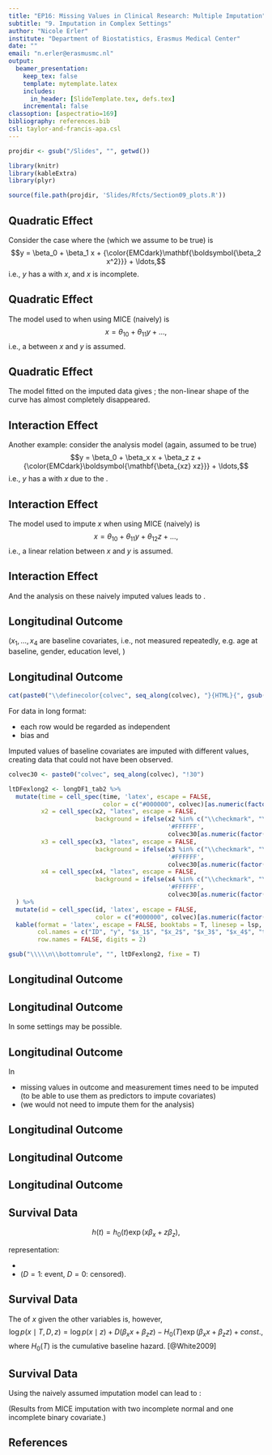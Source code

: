 ```yaml
---
title: "EP16: Missing Values in Clinical Research: Multiple Imputation"
subtitle: "9. Imputation in Complex Settings"
author: "Nicole Erler"
institute: "Department of Biostatistics, Erasmus Medical Center"
date: ""
email: "n.erler@erasmusmc.nl"
output:
  beamer_presentation:
    keep_tex: false
    template: mytemplate.latex
    includes:
      in_header: [SlideTemplate.tex, defs.tex]
    incremental: false
classoption: [aspectratio=169]
bibliography: references.bib
csl: taylor-and-francis-apa.csl
---
```


```r
projdir <- gsub("/Slides", "", getwd())

library(knitr)
library(kableExtra)
library(plyr)

source(file.path(projdir, 'Slides/Rfcts/Section09_plots.R'))
```

## Quadratic Effect
Consider the case where the \blue{analysis model} (which we assume to be true)
is
$$y = \beta_0 + \beta_1 x + {\color{EMCdark}\mathbf{\boldsymbol{\beta_2 x^2}}} + \ldots,$$
i.e., $y$ has a \blue{quadratic relationship} with $x$, and $x$ is incomplete.

\begin{columns}[onlytextwidth]
\begin{column}{0.6\linewidth}
\begin{center}
\includegraphics[width = \linewidth]{graphics/Section09/p_qdr1.pdf}
\end{center}
\end{column}
\begin{column}{0.4\linewidth}
\hfill\parbox{0.85\linewidth}{
The original data show a curved pattern.
}
\end{column}
\end{columns}

## Quadratic Effect
The model used to \blue{impute $x$} when using MICE (naively) is
$$x = \theta_{10} + \theta_{11} y + \ldots,$$
i.e., a \blue{linear relation} between $x$ and $y$ is assumed.
\begin{columns}[onlytextwidth]
\begin{column}{0.6\linewidth}
\begin{center}
\includegraphics[width = \linewidth]{graphics/Section09/p_qdr2.pdf}
\end{center}
\end{column}
\begin{column}{0.4\linewidth}
\hfill\parbox{0.85\linewidth}{
The imputed values \blue{distort the curved pattern} of the original data.
}
\end{column}
\end{columns}


## Quadratic Effect
The model fitted on the imputed data gives \blue{severely biased results}; the
non-linear shape of the curve has almost completely disappeared.

\begin{center}
\includegraphics[width = 0.6\linewidth]{graphics/Section09/p_qdr3.pdf}
\end{center}




## Interaction Effect
Another example: consider the analysis model (again, assumed to be true)
$$y = \beta_0 + \beta_x x + \beta_z z + {\color{EMCdark}\boldsymbol{\mathbf{\beta_{xz} xz}}} + \ldots,$$
i.e., $y$ has a \blue{non-linear relationship} with $x$ due to the
\blue{interaction term}.


\begin{columns}[onlytextwidth]
\begin{column}{0.6\linewidth}
\begin{center}
\includegraphics[width = \linewidth]{graphics/Section09/p_int1.pdf}
\end{center}
\end{column}
\begin{column}{0.4\linewidth}
\hfill\parbox{0.85\linewidth}{
The original data shows a ``$<$'' shaped pattern.
}
\end{column}
\end{columns}


## Interaction Effect
The model used to impute $x$ when using MICE (naively) is
$$x = \theta_{10} + \theta_{11} y + \theta_{12} z + \ldots,$$
i.e., a linear relation between $x$ and $y$ is assumed.
\begin{columns}[onlytextwidth]
\begin{column}{0.6\linewidth}
\begin{center}
\includegraphics[width = \linewidth]{graphics/Section09/p_int2.pdf}
\end{center}
\end{column}
\begin{column}{0.4\linewidth}
\hfill\parbox{0.85\linewidth}{
The ``$<$'' shaped pattern of the true data is \blue{distorted by the imputed values}.
}
\end{column}
\end{columns}


## Interaction Effect
And the analysis on these naively imputed values leads to \blue{severely biased estimates}.

\vfill

\begin{center}
\includegraphics[width = 0.65\linewidth]{graphics/Section09/p_int3.pdf}
\end{center}




## Longitudinal Outcome
\begin{columns}[onlytextwidth]
\begin{column}{0.54\linewidth}
\includegraphics[width = \linewidth]{graphics/Section09/plong1_1.pdf}
\end{column}
\begin{column}{0.45\linewidth}
\scriptsize
```r
lsp <- rep("", nrow(longDF1_tab))
lsp[cumsum(table(longDF1$id[longDF1$id %in% longDF1$id]))] <- "\\hdashline"

longdatatab <- longDF1_tab %>%
  mutate(time = cell_spec(time, 'latex', escape = FALSE,
                          color = c("#000000", colvec)[as.numeric(factor(id))]),
         
         id = cell_spec(id, 'latex', escape = FALSE,
                        color = c("#000000", colvec)[as.numeric(factor(id))])
  ) %>%
  kable(format = 'latex', escape = FALSE, booktabs = TRUE,
        linesep = lsp,
        align = 'c',
        col.names = c("ID", "y", "$x_1$", "$x_2$", "$x_3$", "$x_4$", "time"),
        row.names = F)
 
longdatatab <- gsub("\\\\\n\\bottomrule", "", longdatatab, fixed = T)
longdatatab
```
\end{column}
\end{columns}
\small
($x_1, \ldots, x_4$ are baseline covariates, i.e., not measured repeatedly,
e.g. age at baseline, gender, education level, \ldots)



## Longitudinal Outcome
```r
cat(paste0("\\definecolor{colvec", seq_along(colvec), "}{HTML}{", gsub("#", '', colvec), "}"))
```

\begincols[onlytextwidth]
\begincol{0.5\linewidth}

For data in long format:

* each row would be regarded as independent
* \blue{\ding{225}} bias and \blue{inconsistent imputations}

\bigskip

Imputed values of baseline covariates are imputed with different values,
creating data that could not have been observed.
\endcol
\begincol{0.45\linewidth}
\scriptsize
```r
colvec30 <- paste0("colvec", seq_along(colvec), "!30")

ltDFexlong2 <- longDF1_tab2 %>%
  mutate(time = cell_spec(time, 'latex', escape = FALSE,
                          color = c("#000000", colvec)[as.numeric(factor(id))]),
         x2 = cell_spec(x2, "latex", escape = FALSE,
                        background = ifelse(x2 %in% c("\\checkmark", "\\vdots"),
                                            '#FFFFFF',
                                            colvec30[as.numeric(factor(id)) - 1])),
         x3 = cell_spec(x3, "latex", escape = FALSE,
                        background = ifelse(x3 %in% c("\\checkmark", "\\vdots"),
                                            '#FFFFFF',
                                            colvec30[as.numeric(factor(id)) - 1])),
         x4 = cell_spec(x4, "latex", escape = FALSE,
                        background = ifelse(x4 %in% c("\\checkmark", "\\vdots"),
                                            '#FFFFFF',
                                            colvec30[as.numeric(factor(id)) - 1]))
  ) %>%
  mutate(id = cell_spec(id, 'latex', escape = FALSE,
                        color = c("#000000", colvec)[as.numeric(factor(id))])) %>%
  kable(format = 'latex', escape = FALSE, booktabs = T, linesep = lsp, align = 'c',
        col.names = c("ID", "y", "$x_1$", "$x_2$", "$x_3$", "$x_4$", "time"),
        row.names = FALSE, digits = 2)

gsub("\\\\\n\\bottomrule", "", ltDFexlong2, fixe = T)
```
\endcol
\endcols



## Longitudinal Outcome
\begin{columns}[onlytextwidth]
\begin{column}{0.7\linewidth}
\includegraphics[width = \linewidth]{graphics/Section09/gglongex1.pdf}
\end{column}
\begin{column}{0.25\linewidth}
Estimates can be severely biased.
\end{column}
\end{columns}
\vspace*{-2ex}




## Longitudinal Outcome
In some settings \blue{imputation in wide format} may be possible.

\bigskip

\begin{columns}[onlytextwidth]
\begin{column}{0.54\linewidth}
\only<1>{
\includegraphics[width = \linewidth]{graphics/Section09/plong1_1.pdf}
}
\only<2>{
\includegraphics[width = \linewidth]{graphics/Section09/plong1_1b.pdf}
}
\end{column}
\begin{column}{0.45\linewidth}
\scriptsize
```r
longdatatab
```
\end{column}
\end{columns}



## Longitudinal Outcome
\scriptsize
\begin{center}
```r
subset(wideDF1, subset = id < 5, select = c('id', grep('\\.', names(wideDF1), value = T))) %>%
  round(1) %>%
  rbind(., rep("\\vdots", 11)) %>%
  cbind(., '\\ldots' = c(rep("\\ldots", 4), "$\\ddots$")) %>%
  kable(format = 'latex', row.names = FALSE, booktabs = T, escape = F, digits = 1)
```
\end{center}
\normalsize

\bigskip

In \blue{wide format:}

* missing values in outcome and measurement times need to be imputed\
  (to be able to use them as predictors to impute covariates)
* \blue{inefficient!} (we would not need to impute them for the analysis)


## Longitudinal Outcome
\begin{columns}
\begin{column}{0.7\linewidth}
\includegraphics[width = \linewidth]{graphics/Section09/gg_wideex1.pdf}
\end{column}
\begin{column}{0.3\linewidth}
Better, but large confidence intervals.
\end{column}
\end{columns}

\vspace*{-2ex}


## Longitudinal Outcome
\begin{columns}[onlytextwidth]
\begin{column}{0.6\linewidth}

\includegraphics[width = \linewidth]{graphics/Section09/plong2_1}

\end{column}

\begin{column}{0.4\linewidth}
\hfill\parbox{0.85\linewidth}{
Very \blue{unbalanced} data: transformation to wide format not possible.

\bigskip

(Or requires summary measures)
}

\end{column}
\end{columns}





## Longitudinal Outcome
\begin{columns}
\begin{column}{0.5\linewidth}
\includegraphics[width = \linewidth]{graphics/Section09/plong2_2}
\onslide<2->{
\includegraphics[width = \linewidth]{graphics/Section09/plong2_3}
}
\vspace*{-4ex}
\end{column}
\begin{column}{0.4\linewidth}
Naive approaches that are sometimes used are to
\begin{itemize}
\item \blue{ignore the outcome} in the imputation\onslide<2->{, or to}
\item<2-> use only the \blue{first/baseline outcome}
\end{itemize}

\bigskip

\onslide<3>{

\begin{itemize}
\item[\blue{\ding{225}}] Important information may be lost!
\item[\blue{\ding{225}}] invalid imputations and biased results
\end{itemize}

}

\end{column}
\end{columns}




## Survival Data
\blue{Cox proportional hazards model}

$$h(t) = h_0(t) \exp(x \beta_x + z\beta_z),$$

\begin{itemize}
\item $h(t)$: \blue{hazard} = the instantaneous risk of an event at time $t$,
      given that the event has not occurred until time $t$
\item $h_0(t)$: unspecified \blue{baseline hazard}
\item \blue{$x$} and \blue{$z$}: \blue{incomplete} and \blue{complete
covariates}, respectively
\end{itemize}

\bigskip

\pause
\blue{Survival outcome} representation:

* \blue{observed event time $T$}
* \blue{event indicator $D$} ($D = 1$: event, $D = 0$: censored).



## Survival Data
\blue{Naive use of MICE}
\begin{itemize}
\item $T$ and $D$ are treated just like any other variable.
\item The resulting imputation model for $X$ would have the form
$$p(x \mid T, D, \mathbf z) = \theta_0 + \theta_1 T + \theta_2 D + \theta_3 z + \ldots.$$
\end{itemize}

\bigskip

\pause
The \blue{correct conditional distribution} of $x$ given the other variables is, however,
$$\log p(x\mid T, D, z) = \log p(x\mid z) + D(\beta_x x + \beta_z z) - 
H_0(T)\exp(\beta_x x+\beta_z z) + const.,$$
where $H_0(T)$ is the cumulative baseline hazard. [@White2009]



## Survival Data
Using the naively assumed imputation model can lead to \blue{severe bias}:

\begin{center}
\includegraphics[width = 0.8\linewidth]{graphics/Section09/p_cox.pdf}
\end{center}

(Results from MICE imputation with two incomplete normal and one incomplete binary covariate.)


## References

